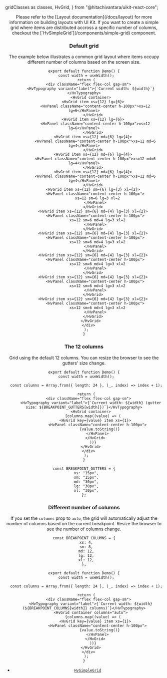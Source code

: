   gridClasses as classes,
  HvGrid,
} from "@hitachivantara/uikit-react-core";


<Header params={{ name: "Grid", classes }} />

<Callout type="info">
  Please refer to the [Layout documentation](/docs/layout) for more information
  on building layouts with UI Kit.
</Callout>

<Callout type="info">
  If you want to create a simple grid where items are distributed accross a
  specific number of columns, checkout the
  [`HvSimpleGrid`](/components/simple-grid) component.
</Callout>

### Default grid

The example below illustrates a common grid layout where items occupy different number of columns based on the screen size.

```tsx live
export default function Demo() {
  const width = useWidth();
  return (
    <div className="flex flex-col gap-sm">
      <HvTypography variant="label">{`Current width: ${width}`}</HvTypography>
      <HvGrid container>
        <HvGrid item xs={12} lg={6}>
          <HvPanel className="content-center h-100px">xs=12 lg=6</HvPanel>
        </HvGrid>
        <HvGrid item xs={12} lg={6}>
          <HvPanel className="content-center h-100px">xs=12 lg=6</HvPanel>
        </HvGrid>
        <HvGrid item xs={12} md={6} lg={4}>
          <HvPanel className="content-center h-100px">xs=12 md=6 lg=4</HvPanel>
        </HvGrid>
        <HvGrid item xs={12} md={6} lg={4}>
          <HvPanel className="content-center h-100px">xs=12 md=6 lg=4</HvPanel>
        </HvGrid>
        <HvGrid item xs={12} md={6} lg={4}>
          <HvPanel className="content-center h-100px">xs=12 md=6 lg=4</HvPanel>
        </HvGrid>
        <HvGrid item xs={12} sm={6} lg={3} xl={2}>
          <HvPanel className="content-center h-100px">
            xs=12 sm=6 lg=3 xl=2
          </HvPanel>
        </HvGrid>
        <HvGrid item xs={12} sm={6} md={4} lg={3} xl={2}>
          <HvPanel className="content-center h-100px">
            xs=12 sm=6 md=4 lg=3 xl=2
          </HvPanel>
        </HvGrid>
        <HvGrid item xs={12} sm={6} md={4} lg={3} xl={2}>
          <HvPanel className="content-center h-100px">
            xs=12 sm=6 md=4 lg=3 xl=2
          </HvPanel>
        </HvGrid>
        <HvGrid item xs={12} sm={6} md={4} lg={3} xl={2}>
          <HvPanel className="content-center h-100px">
            xs=12 sm=6 md=4 lg=3 xl=2
          </HvPanel>
        </HvGrid>
        <HvGrid item xs={12} sm={6} md={4} lg={3} xl={2}>
          <HvPanel className="content-center h-100px">
            xs=12 sm=6 md=4 lg=3 xl=2
          </HvPanel>
        </HvGrid>
        <HvGrid item xs={12} sm={6} md={4} lg={3} xl={2}>
          <HvPanel className="content-center h-100px">
            xs=12 sm=6 md=4 lg=3 xl=2
          </HvPanel>
        </HvGrid>
      </HvGrid>
    </div>
  );
}
```

### The 12 columns

Grid using the default 12 columns. You can resize the browser to see the gutters' size change.

```tsx live
export default function Demo() {
  const width = useWidth();

  const columns = Array.from({ length: 24 }, (_, index) => index + 1);

  return (
    <div className="flex flex-col gap-sm">
      <HvTypography variant="label">{`Current width: ${width} (gutter size: ${BREAKPOINT_GUTTERS[width]})`}</HvTypography>
      <HvGrid container>
        {columns.map((value) => (
          <HvGrid key={value} item xs={1}>
            <HvPanel className="content-center h-100px">
              {value.toString()}
            </HvPanel>
          </HvGrid>
        ))}
      </HvGrid>
    </div>
  );
}

const BREAKPOINT_GUTTERS = {
  xs: "15px",
  sm: "15px",
  md: "30px",
  lg: "30px",
  xl: "30px",
};
```

### Different number of columns

If you set the `columns` prop to `auto`, the grid will automatically adjust the number of columns based on the current breakpoint.
Resize the browser to see the number of columns change.

```tsx live
const BREAKPOINT_COLUMNS = {
  xs: 4,
  sm: 8,
  md: 12,
  lg: 12,
  xl: 12,
};

export default function Demo() {
  const width = useWidth();

  const columns = Array.from({ length: 24 }, (_, index) => index + 1);

  return (
    <div className="flex flex-col gap-sm">
      <HvTypography variant="label">{`Current width: ${width} (${BREAKPOINT_COLUMNS[width]} columns)`}</HvTypography>
      <HvGrid container columns="auto">
        {columns.map((value) => (
          <HvGrid key={value} item xs={1}>
            <HvPanel className="content-center h-100px">
              {value.toString()}
            </HvPanel>
          </HvGrid>
        ))}
      </HvGrid>
    </div>
  );
}
```

- [`HvSimpleGrid`](/components/simple-grid)
